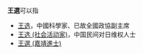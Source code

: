 '''王選'''可以指
* [[王选|王选]]，中國科學家、已故全國政協副主席
* [[王选_(社会活动家)|王选 (社会活动家)]]，中国民间对日维权人士
* [[王選_(嘉靖進士)|王選 (嘉靖進士)]]

{{消歧义|X选|cat=二字王姓人名消歧义}}
